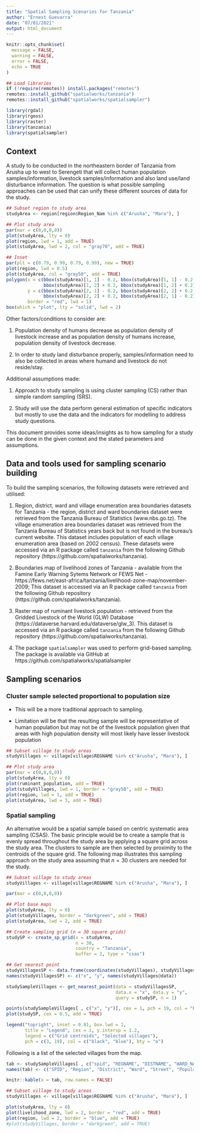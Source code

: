 ```yaml
---
title: "Spatial Sampling Scenarios for Tanzania"
author: "Ernest Guevarra"
date: "07/01/2021"
output: html_document
---
```


```r
knitr::opts_chunk$set(
  message = FALSE,
  warning = FALSE,
  error = FALSE,
  echo = TRUE
)

## Load libraries
if (!require(remotes)) install.packages("remotes")
remotes::install_github("spatialworks/tanzania")
remotes::install_github("spatialworks/spatialsampler")

library(rgdal)
library(rgeos)
library(raster)
library(tanzania)
library(spatialsampler)
```

## Context
A study to be conducted in the northeastern border of Tanzania from Arusha up to west to Serengeti that will collect human population samples/information, livestock samples/information and also land use/land disturbance information. The question is what possible sampling approaches can be used that can unify these different sources of data for the study.

```r
## Subset region to study area
studyArea <- region[region$Region_Nam %in% c("Arusha", "Mara"), ]

## Plot study area
par(mar = c(0,0,0,0))
plot(studyArea, lty = 0)
plot(region, lwd = 1, add = TRUE)
plot(studyArea, lwd = 2, col = "gray70", add = TRUE)

## Inset
par(plt = c(0.79, 0.99, 0.79, 0.99), new = TRUE)
plot(region, lwd = 0.5)
plot(studyArea, col = "gray50", add = TRUE)
polygon(x = c(bbox(studyArea)[1, 1] - 0.2, bbox(studyArea)[1, 1] - 0.2,
              bbox(studyArea)[1, 2] + 0.2, bbox(studyArea)[1, 2] + 0.2),
        y = c(bbox(studyArea)[2, 1] - 0.2, bbox(studyArea)[2, 2] + 0.2,
              bbox(studyArea)[2, 2] + 0.2, bbox(studyArea)[2, 1] - 0.2),
        border = "red", lwd = 1)
box(which = "plot", lty = "solid", lwd = 2)
```

Other factors/conditions to consider are:

1. Population density of humans decrease as population density of livestock increase and as population density of humans increase, population density of livestock decrease.

2. In order to study land disturbance properly, samples/information need to also be collected in areas where humand and livestock do not reside/stay.

Additional assumptions made:

1. Approach to study sampling is using cluster sampling (CS) rather than simple random sampling (SRS).

2. Study will use the data perform general estimation of specific indicators but mostly to use the data and the indicators for modelling to address study questions.

This document provides some ideas/insights as to how sampling for a study can be done in the given context and the stated parameters and assumptions.

## Data and tools used for sampling scenario building

To build the sampling scenarios, the following datasets were retrieved and utilised:

1. Region, district, ward and village enumeration area boundaries datasets for Tanzania - the region, district and ward boundaries dataset were retrieved from the Tanzania Bureau of Statistics (www.nbs.go.tz). The village enumeration area boundaries dataset was retrieved from the Tanzania Bureau of Statistics years back but is not found in the bureau's current website. This dataset includes population of each village enumeration area (based on 2002 census). These datasets were accessed via an R package called `tanzania` from the following Github repository (https://github.com/spatialworks/tanzania).

2. Boundaries map of livelihood zones of Tanzania - available from the Famine Early Warning Sytems Network or FEWS Net - https://fews.net/east-africa/tanzania/livelihood-zone-map/november-2009; This dataset is accessed via an R package called `tanzania` from the following Github repository (https://github.com/spatialworks/tanzania).

3. Raster map of ruminant livestock population - retrieved from the Gridded Livestock of the World (GLW) Database (https://dataverse.harvard.edu/dataverse/glw_3). This dataset is accessed via an R package called `tanzania` from the following Github repository (https://github.com/spatialworks/tanzania).

4. The package `spatialsampler` was used to perform grid-based sampling. The package is available via GitHub at https://github.com/spatialworks/spatialsampler

## Sampling scenarios

### Cluster sample selected proportional to population size

* This will be a more traditional approach to sampling.

* Limitation will be that the resulting sample will be representative of human population but may not be of the livestock population given that areas with high population density will most likely have lesser livestock population

```r
## Subset village to study areas
studyVillages <- village[village$REGNAME %in% c("Arusha", "Mara"), ]

## Plot study area
par(mar = c(0,0,0,0))
plot(studyArea, lty = 0)
plot(ruminant_population, add = TRUE)
plot(studyVillages, lwd = 1, border = "gray50", add = TRUE)
plot(region, lwd = 1, add = TRUE)
plot(studyArea, lwd = 3, add = TRUE)
```
### Spatial sampling

An alternative would be a spatial sample based on centric systematic area sampling (CSAS). The basic principle would be to create a sample that is evenly spread throughout the study area by applying a square grid across the study area. The clusters to sample are then selected by proximity to the centroids of the square grid. The following map illustrates this sampling approach on the study area assuming that $n = 30$ clusters are needed for the study.

```r
## Subset village to study areas
studyVillages <- village[village$REGNAME %in% c("Arusha", "Mara"), ]

par(mar = c(0,0,0,0))

## Plot base maps
plot(studyArea, lty = 0)
plot(studyVillages, border = "darkgreen", add = TRUE)
plot(studyArea, lwd = 2, add = TRUE)

## Create sampling grid (n = 30 square grids)
studySP <- create_sp_grid(x = studyArea, 
                          n = 30,
                          country = "Tanzania", 
                          buffer = 2, type = "csas")

## Get nearest point
studyVillagesSP <- data.frame(coordinates(studyVillages), studyVillages@data)
names(studyVillagesSP) <- c("x", "y", names(studyVillages@data))

studySampleVillages <- get_nearest_point(data = studyVillagesSP,
                                         data.x = "x", data.y = "y",
                                         query = studySP, n = 1)

points(studySampleVillages[ , c("x", "y")], cex = 1, pch = 19, col = "blue")
plot(studySP, cex = 0.5, add = TRUE)

legend("topright", inset = 0.01, box.lwd = 1,
       title = "Legend", cex = 1, y.intersp = 1.2,
       legend = c("Grid centroids", "Selected villages"),
       pch = c(3, 19), col = c("black", "blue"), bty = "o")
```

Following is a list of the selected villages from the map.

```r
tab <- studySampleVillages[ , c("spid", "REGNAME", "DISTNAME", "WARD_NAME", "STREET", "TOTAL")]
names(tab) <- c("SPID", "Region", "District", "Ward", "Street", "Population")

knitr::kable(x = tab, row.names = FALSE)
```


```r
## Subset village to study areas
studyVillages <- village[village$REGNAME %in% c("Arusha", "Mara"), ]

plot(studyArea, lty = 0)
plot(livelihood_zone, lwd = 2, border = "red", add = TRUE)
plot(region, lwd = 2, border = "blue", add = TRUE)
#plot(studyVillages, border = "darkgreen", add = TRUE)
```


